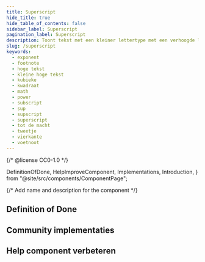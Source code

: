 ```yaml
---
title: Superscript
hide_title: true
hide_table_of_contents: false
sidebar_label: Superscript
pagination_label: Superscript
description: Toont tekst met een kleiner lettertype met een verhoogde letterlijn.
slug: /superscript
keywords:
  - exponent
  - footnote
  - hoge tekst
  - kleine hoge tekst
  - kubieke
  - kwadraat
  - math
  - power
  - subscript
  - sup
  - supscript
  - superscript
  - tot de macht
  - tweetje
  - vierkante
  - voetnoot
---
```


{/* @license CC0-1.0 */}

  DefinitionOfDone,
  HelpImproveComponent,
  Implementations,
  Introduction,
} from "@site/src/components/ComponentPage";

{/* Add name and description for the component */}


<Introduction component={component} headingLevel={1} description={description} />

## Definition of Done

<DefinitionOfDone component={component} headingLevel={3} />

## Community implementaties

<Implementations component={component} headingLevel={3} />

## Help component verbeteren

<HelpImproveComponent component={component} headingLevel={3} />
